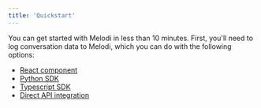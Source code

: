 ```yaml
---
title: 'Quickstart'
---
```


You can get started with Melodi in less than 10 minutes. First, you'll need to log conversation data to Melodi, which you can do with the following options:
* [React component](/integrating-melodi-analytics/react-component)
* [Python SDK](/integrating-melodi-analytics/python-sdk)
* [Typescript SDK](/integrating-melodi-analytics/typescript-sdk)
* [Direct API integration](/api-reference/overview)

